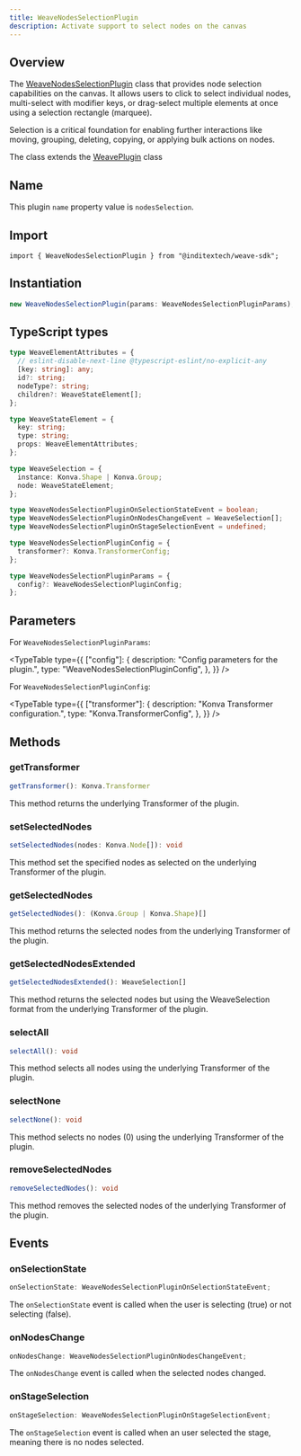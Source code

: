 ```yaml
---
title: WeaveNodesSelectionPlugin
description: Activate support to select nodes on the canvas
---
```



## Overview

The [WeaveNodesSelectionPlugin](https://github.com/InditexTech/weavejs/blob/main/code/packages/sdk/src/plugins/nodes-selection/nodes-selection.ts)
class that provides node selection capabilities on the canvas. It allows users to click to
select individual nodes, multi-select with modifier keys, or drag-select multiple elements at once
using a selection rectangle (marquee).

Selection is a critical foundation for enabling further interactions like moving, grouping, deleting,
copying, or applying bulk actions on nodes.

The class extends the [WeavePlugin](/docs/sdk/api-reference/plugins/plugin) class

## Name

This plugin `name` property value is `nodesSelection`.

## Import

```shell
import { WeaveNodesSelectionPlugin } from "@inditextech/weave-sdk";
```

## Instantiation

```ts
new WeaveNodesSelectionPlugin(params: WeaveNodesSelectionPluginParams);
```

## TypeScript types

```ts
type WeaveElementAttributes = {
  // eslint-disable-next-line @typescript-eslint/no-explicit-any
  [key: string]: any;
  id?: string;
  nodeType?: string;
  children?: WeaveStateElement[];
};

type WeaveStateElement = {
  key: string;
  type: string;
  props: WeaveElementAttributes;
};

type WeaveSelection = {
  instance: Konva.Shape | Konva.Group;
  node: WeaveStateElement;
};

type WeaveNodesSelectionPluginOnSelectionStateEvent = boolean;
type WeaveNodesSelectionPluginOnNodesChangeEvent = WeaveSelection[];
type WeaveNodesSelectionPluginOnStageSelectionEvent = undefined;

type WeaveNodesSelectionPluginConfig = {
  transformer?: Konva.TransformerConfig;
};

type WeaveNodesSelectionPluginParams = {
  config?: WeaveNodesSelectionPluginConfig;
};
```

## Parameters

For `WeaveNodesSelectionPluginParams`:

<TypeTable
  type={{
    ["config"]: {
      description: "Config parameters for the plugin.",
      type: "WeaveNodesSelectionPluginConfig",
    },
  }}
/>

For `WeaveNodesSelectionPluginConfig`:

<TypeTable
  type={{
    ["transformer"]: {
      description: "Konva Transformer configuration.",
      type: "Konva.TransformerConfig",
    },
  }}
/>

## Methods

### getTransformer

```ts
getTransformer(): Konva.Transformer
```

This method returns the underlying Transformer of the plugin.

### setSelectedNodes

```ts
setSelectedNodes(nodes: Konva.Node[]): void
```

This method set the specified nodes as selected on the underlying Transformer of the plugin.

### getSelectedNodes

```ts
getSelectedNodes(): (Konva.Group | Konva.Shape)[]
```

This method returns the selected nodes from the underlying Transformer of the plugin.

### getSelectedNodesExtended

```ts
getSelectedNodesExtended(): WeaveSelection[]
```

This method returns the selected nodes but using the WeaveSelection format from the underlying Transformer of the plugin.

### selectAll

```ts
selectAll(): void
```

This method selects all nodes using the underlying Transformer of the plugin.

### selectNone

```ts
selectNone(): void
```

This method selects no nodes (0) using the underlying Transformer of the plugin.

### removeSelectedNodes

```ts
removeSelectedNodes(): void
```

This method removes the selected nodes of the underlying Transformer of the plugin.

## Events

### onSelectionState

```ts
onSelectionState: WeaveNodesSelectionPluginOnSelectionStateEvent;
```

The `onSelectionState` event is called when the user is selecting (true) or not selecting
(false).

### onNodesChange

```ts
onNodesChange: WeaveNodesSelectionPluginOnNodesChangeEvent;
```

The `onNodesChange` event is called when the selected nodes changed.

### onStageSelection

```ts
onStageSelection: WeaveNodesSelectionPluginOnStageSelectionEvent;
```

The `onStageSelection` event is called when an user selected the stage,
meaning there is no nodes selected.
